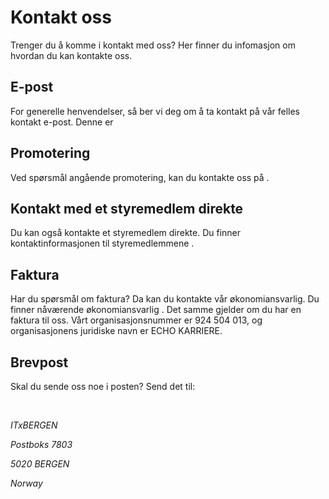 
# Kontakt oss

Trenger du å komme i kontakt med oss? Her finner du infomasjon om hvordan du kan kontakte oss.

## E-post

For generelle henvendelser, så ber vi deg om å ta kontakt på vår felles kontakt e-post. Denne er <ExternalLink href="mailto:kontakt@itxbergen.no" linkText="kontakt@itxbergen.no"/>

## Promotering

Ved spørsmål angående promotering, kan du kontakte oss på <ExternalLink href="mailto:promotering@itxbergen.no" linkText="promotering@itxbergen.no"/>.

## Kontakt med et styremedlem direkte

Du kan også kontakte et styremedlem direkte. Du finner kontaktinformasjonen til styremedlemmene <InternalLink href="/om-oss/styremedlemmer" linkText="ved å klikke her" />.

## Faktura

Har du spørsmål om faktura? Da kan du kontakte vår økonomiansvarlig. Du finner nåværende økonomiansvarlig <InternalLink href="/om-oss/styremedlemmer" linkText="ved å klikke her" />. Det samme gjelder om du har en faktura til oss. Vårt organisasjonsnummer er 924 504 013, og organisasjonens juridiske navn er ECHO KARRIERE.

## Brevpost

Skal du sende oss noe i posten? Send det til:

<br />

_ITxBERGEN_

_Postboks 7803_

_5020 BERGEN_

_Norway_
